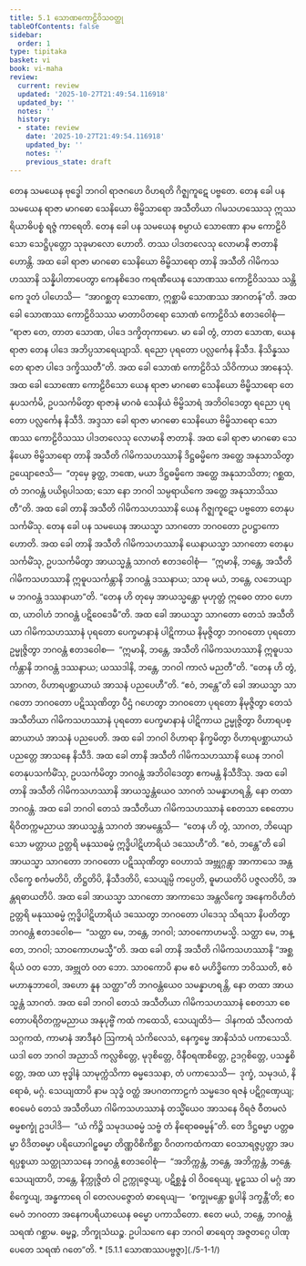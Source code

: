 ```yaml
---
title: 5.1 သောဏကောဠိဝိသဝတ္ထု
tableOfContents: false
sidebar:
  order: 1
type: tipitaka
basket: vi
book: vi-maha
review:
  current: review
  updated: '2025-10-27T21:49:54.116918'
  updated_by: ''
  notes: ''
  history:
  - state: review
    date: '2025-10-27T21:49:54.116918'
    updated_by: ''
    notes: ''
    previous_state: draft
---
```



<ReviewStatus review={frontmatter.review} showDetails={true} />

<HypothesisAnnotation frontmatter={frontmatter} />

<DynamicBreadcrumb />

<Division number="242" book="vi-maha" e="ch" v="3" p="265">

<Paragraph number="1127" book="vi-maha">
တေန သမယေန ဗုဒ္ဓေါ ဘဂဝါ ရာဇဂဟေ ဝိဟရတိ ဂိဇ္ဈကူဋေ ပဗ္ဗတေ. တေန ခေါ ပန သမယေန ရာဇာ မာဂဓော သေနိယော ဗိမ္ဗိသာရော အသီတိယာ ဂါမသဟဿေသု ဣဿရိယာဓိပစ္စံ ရဇ္ဇံ ကာရေတိ. တေန ခေါ ပန သမယေန စမ္ပာယံ သောဏော နာမ ကောဠိဝိသော သေဋ္ဌိပုတ္တော သုခုမာလော ဟောတိ. တဿ ပါဒတလေသု လောမာနိ ဇာတာနိ ဟောန္တိ. အထ ခေါ ရာဇာ မာဂဓော သေနိယော ဗိမ္ဗိသာရော တာနိ အသီတိ ဂါမိကသဟဿာနိ သန္နိပါတာပေတွာ ကေနစိဒေဝ ကရဏီယေန သောဏဿ ကောဠိဝိသဿ သန္တိကေ ဒူတံ ပါဟေသိ—  “အာဂစ္ဆတု သောဏော, ဣစ္ဆာမိ သောဏဿ အာဂတန်”တိ. အထ ခေါ သောဏဿ ကောဠိဝိသဿ မာတာပိတရော သောဏံ ကောဠိဝိသံ ဧတဒဝေါစုံ—  “ရာဇာ တေ, တာတ သောဏ, ပါဒေ ဒက္ခိတုကာမော. မာ ခေါ တွံ, တာတ သောဏ, ယေန ရာဇာ တေန ပါဒေ အဘိပ္ပသာရေယျာသိ. ရညော ပုရတော ပလ္လင်္ကေန နိသီဒ. နိသိန္နဿ တေ ရာဇာ ပါဒေ ဒက္ခိဿတီ”တိ. အထ ခေါ သောဏံ ကောဠိဝိသံ သိဝိကာယ အာနေသုံ. အထ ခေါ သောဏော ကောဠိဝိသော ယေန ရာဇာ မာဂဓော သေနိယော ဗိမ္ဗိသာရော တေနုပသင်္ကမိ, ဥပသင်္ကမိတွာ ရာဇာနံ မာဂဓံ သေနိယံ ဗိမ္ဗိသာရံ အဘိဝါဒေတွာ ရညော ပုရတော ပလ္လင်္ကေန နိသီဒိ. အဒ္ဒသာ ခေါ ရာဇာ မာဂဓော သေနိယော ဗိမ္ဗိသာရော သောဏဿ ကောဠိဝိသဿ ပါဒတလေသု လောမာနိ ဇာတာနိ. အထ ခေါ ရာဇာ မာဂဓော သေနိယော ဗိမ္ဗိသာရော တာနိ အသီတိ ဂါမိကသဟဿာနိ ဒိဋ္ဌဓမ္မိကေ အတ္ထေ အနုသာသိတွာ ဥယျောဇေသိ—  “တုမှေ ခွတ္ထ, ဘဏေ, မယာ ဒိဋ္ဌဓမ္မိကေ အတ္ထေ အနုသာသိတာ; ဂစ္ဆထ, တံ ဘဂဝန္တံ ပယိရုပါသထ; သော နော ဘဂဝါ သမ္ပရာယိကေ အတ္ထေ အနုသာသိဿတီ”တိ.


</Paragraph>

<Paragraph number="1128" book="vi-maha">
အထ ခေါ တာနိ အသီတိ ဂါမိကသဟဿာနိ ယေန ဂိဇ္ဈကူဋော ပဗ္ဗတော တေနုပသင်္ကမိံသု. တေန ခေါ ပန သမယေန အာယသ္မာ သာဂတော ဘဂဝတော ဥပဋ္ဌာကော ဟောတိ. အထ ခေါ တာနိ အသီတိ ဂါမိကသဟဿာနိ ယေနာယသ္မာ သာဂတော တေနုပသင်္ကမိံသု, ဥပသင်္ကမိတွာ အာယသ္မန္တံ သာဂတံ ဧတဒဝေါစုံ—  “ဣမာနိ, ဘန္တေ, အသီတိ ဂါမိကသဟဿာနိ ဣဓူပသင်္ကန္တာနိ ဘဂဝန္တံ ဒဿနာယ; သာဓု မယံ, ဘန္တေ, လဘေယျာမ ဘဂဝန္တံ ဒဿနာယာ”တိ. “တေန ဟိ တုမှေ အာယသ္မန္တော မုဟုတ္တံ ဣဓေဝ တာဝ ဟောထ, ယာဝါဟံ ဘဂဝန္တံ ပဋိဝေဒေမီ”တိ. အထ ခေါ အာယသ္မာ သာဂတော တေသံ အသီတိယာ ဂါမိကသဟဿာနံ ပုရတော ပေက္ခမာနာနံ ပါဋိကာယ နိမုဇ္ဇိတွာ ဘဂဝတော ပုရတော ဥမ္မုဇ္ဇိတွာ ဘဂဝန္တံ ဧတဒဝေါစ—  “ဣမာနိ, ဘန္တေ, အသီတိ ဂါမိကသဟဿာနိ ဣဓူပသင်္ကန္တာနိ ဘဂဝန္တံ ဒဿနာယ; ယဿဒါနိ, ဘန္တေ, ဘဂဝါ ကာလံ မညတီ”တိ. “တေန ဟိ တွံ, သာဂတ, ဝိဟာရပစ္ဆာယာယံ အာသနံ ပညပေဟီ”တိ. “ဧဝံ, ဘန္တေ”တိ ခေါ အာယသ္မာ သာဂတော ဘဂဝတော ပဋိဿုဏိတွာ ပီဌံ ဂဟေတွာ ဘဂဝတော ပုရတော နိမုဇ္ဇိတွာ တေသံ အသီတိယာ ဂါမိကသဟဿာနံ ပုရတော ပေက္ခမာနာနံ ပါဋိကာယ ဥမ္မုဇ္ဇိတွာ ဝိဟာရပစ္ဆာယာယံ အာသနံ ပညပေတိ. အထ ခေါ ဘဂဝါ ဝိဟာရာ နိက္ခမိတွာ ဝိဟာရပစ္ဆာယာယံ ပညတ္တေ အာသနေ နိသီဒိ. အထ ခေါ တာနိ အသီတိ ဂါမိကသဟဿာနိ ယေန ဘဂဝါ တေနုပသင်္ကမိံသု, ဥပသင်္ကမိတွာ ဘဂဝန္တံ အဘိဝါဒေတွာ ဧကမန္တံ နိသီဒိံသု. အထ ခေါ တာနိ အသီတိ ဂါမိကသဟဿာနိ အာယသ္မန္တံယေဝ သာဂတံ သမန္နာဟရန္တိ, နော တထာ ဘဂဝန္တံ. အထ ခေါ ဘဂဝါ တေသံ အသီတိယာ ဂါမိကသဟဿာနံ စေတသာ စေတောပရိဝိတက္ကမညာယ အာယသ္မန္တံ သာဂတံ အာမန္တေသိ—  “တေန ဟိ တွံ, သာဂတ, ဘိယျောသော မတ္တာယ ဥတ္တရိ မနုဿဓမ္မံ ဣဒ္ဓိပါဋိဟာရိယံ ဒဿေဟီ”တိ. “ဧဝံ, ဘန္တေ”တိ ခေါ အာယသ္မာ သာဂတော ဘဂဝတော ပဋိဿုဏိတွာ ဝေဟာသံ အဗ္ဘုဂ္ဂန္တွာ အာကာသေ အန္တလိက္ခေ စင်္ကမတိပိ, တိဋ္ဌတိပိ, နိသီဒတိပိ, သေယျမ္ပိ ကပ္ပေတိ, ဓူမာယတိပိ ပဇ္ဇလတိပိ, အန္တရဓာယတိပိ. အထ ခေါ အာယသ္မာ သာဂတော အာကာသေ အန္တလိက္ခေ အနေကဝိဟိတံ ဥတ္တရိ မနုဿဓမ္မံ ဣဒ္ဓိပါဋိဟာရိယံ ဒဿေတွာ ဘဂဝတော ပါဒေသု သိရသာ နိပတိတွာ ဘဂဝန္တံ ဧတဒဝေါစ—  “သတ္ထာ မေ, ဘန္တေ, ဘဂဝါ; သာဝကောဟမသ္မိ. သတ္ထာ မေ, ဘန္တေ, ဘဂဝါ; သာဝကောဟမသ္မီ”တိ. အထ ခေါ တာနိ အသီတိ ဂါမိကသဟဿာနိ “အစ္ဆရိယံ ဝတ ဘော, အဗ္ဘုတံ ဝတ ဘော. သာဝကောပိ နာမ ဧဝံ မဟိဒ္ဓိကော ဘဝိဿတိ, ဧဝံ မဟာနုဘာဝေါ, အဟော နူန သတ္ထာ”တိ ဘဂဝန္တံယေဝ သမန္နာဟရန္တိ, နော တထာ အာယသ္မန္တံ သာဂတံ.


</Paragraph>

<Paragraph number="1129" book="vi-maha">
အထ ခေါ ဘဂဝါ တေသံ အသီတိယာ ဂါမိကသဟဿာနံ စေတသာ စေတောပရိဝိတက္ကမညာယ အနုပုဗ္ဗိံ ကထံ ကထေသိ, သေယျထိဒံ—  ဒါနကထံ သီလကထံ သဂ္ဂကထံ, ကာမာနံ အာဒီနဝံ ဩကာရံ သံကိလေသံ, နေက္ခမ္မေ အာနိသံသံ ပကာသေသိ. ယဒါ တေ ဘဂဝါ အညာသိ ကလ္လစိတ္တေ, မုဒုစိတ္တေ, ဝိနီဝရဏစိတ္တေ, ဥဒဂ္ဂစိတ္တေ, ပသန္နစိတ္တေ, အထ ယာ ဗုဒ္ဓါနံ သာမုက္ကံသိကာ ဓမ္မဒေသနာ, တံ ပကာသေသိ—  ဒုက္ခံ, သမုဒယံ, နိရောဓံ, မဂ္ဂံ. သေယျထာပိ နာမ သုဒ္ဓံ ဝတ္ထံ အပဂတကာဠကံ သမ္မဒေဝ ရဇနံ ပဋိဂ္ဂဏှေယျ; ဧဝမေဝံ တေသံ အသီတိယာ ဂါမိကသဟဿာနံ တသ္မိံယေဝ အာသနေ ဝိရဇံ ဝီတမလံ ဓမ္မစက္ခုံ ဥဒပါဒိ—  “ယံ ကိဉ္စိ သမုဒယဓမ္မံ သဗ္ဗံ တံ နိရောဓဓမ္မန်”တိ. တေ ဒိဋ္ဌဓမ္မာ ပတ္တဓမ္မာ ဝိဒိတဓမ္မာ ပရိယောဂါဠှဓမ္မာ တိဏ္ဏဝိစိကိစ္ဆာ ဝိဂတကထံကထာ ဝေသာရဇ္ဇပ္ပတ္တာ အပရပ္ပစ္စယာ သတ္ထုသာသနေ ဘဂဝန္တံ ဧတဒဝေါစုံ—  “အဘိက္ကန္တံ, ဘန္တေ, အဘိက္ကန္တံ, ဘန္တေ. သေယျထာပိ, ဘန္တေ, နိက္ကုဇ္ဇိတံ ဝါ ဥက္ကုဇ္ဇေယျ, ပဋိစ္ဆန္နံ ဝါ ဝိဝရေယျ, မူဠှဿ ဝါ မဂ္ဂံ အာစိက္ခေယျ, အန္ဓကာရေ ဝါ တေလပဇ္ဇောတံ ဓာရေယျ—  ‘စက္ခုမန္တော ရူပါနိ ဒက္ခန္တီ’တိ; ဧဝမေဝံ ဘဂဝတာ အနေကပရိယာယေန ဓမ္မော ပကာသိတော. ဧတေ မယံ, ဘန္တေ, ဘဂဝန္တံ သရဏံ ဂစ္ဆာမ. ဓမ္မဉ္စ, ဘိက္ခုသံဃဉ္စ. ဥပါသကေ နော ဘဂဝါ ဓာရေတု အဇ္ဇတဂ္ဂေ ပါဏုပေတေ သရဏံ ဂတေ”တိ.

</Paragraph>
</Division>

<TableOfContents book="vi-maha" section="5.1">
* [5.1.1 သောဏဿပဗ္ဗဇ္ဇာ](./5-1-1/)
</TableOfContents>